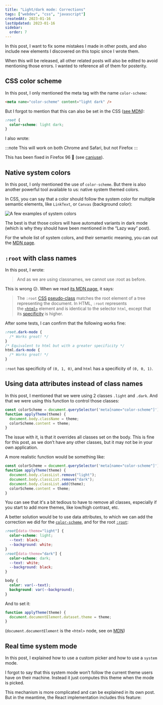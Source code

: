 ```yaml
---
title: "Light/dark mode: Corrections"
tags: ["webdev", "css", "javascript"]
createdAt: 2023-01-16
lastUpdated: 2023-01-16
sidebar:
  order: 7
---
```



In this post, I want to fix some mistakes I made in other posts, and also include new elements I discovered on this topic since I wrote them.

When this will be released, all other related posts will also be edited to avoid mentioning those errors. I wanted to reference all of them for posterity.

## CSS color scheme

<LinkToPost slug="dark-mode/light-dark-mode-the-lazy-way" />

In this post, I only mentioned the meta tag with the name `color-scheme`:

```html
<meta name="color-scheme" content="light dark" />
```

But I forgot to mention that this can also be set in the CSS ([see MDN](https://developer.mozilla.org/en-US/docs/Web/CSS/color-scheme)):

```css
:root {
  color-scheme: light dark;
}
```

I also wrote:

:::note
This will work on both Chrome and Safari, but not Firefox
:::

This has been fixed in Firefox 96 🎉 (see [caniuse](https://caniuse.com/mdn-css_properties_color-scheme)).

## Native system colors

<LinkToPost slug="dark-mode/light-dark-mode-the-lazy-way" />

In this post, I only mentioned the use of `color-scheme`. But there is also another powerful tool available to us: native system themed colors.

In CSS, you can say that a color should follow the system color for multiple semantic elements, like `LinkText`, or `Canvas` (background color):

![A few examples of system colors](@assets/itysdasc4tlijyvg12og.png)

The best is that those colors will have automated variants in dark mode (which is why they should have been mentioned in the “Lazy way” post).

For the whole list of system colors, and their semantic meaning, you can out the [MDN page](https://developer.mozilla.org/en-US/docs/Web/CSS/system-color).

## `:root` with class names

<LinkToPost slug="dark-mode/light-dark-mode-user-input" />

In this post, I wrote:

> And as we are using classnames, we cannot use :root as before.

This is wrong 😕. When we read [its MDN page](https://developer.mozilla.org/en-US/docs/Web/CSS/:root), it says:

> The `:root` [CSS](https://developer.mozilla.org/en-US/docs/Web/CSS) [pseudo-class](https://developer.mozilla.org/en-US/docs/Web/CSS/Pseudo-classes) matches the root element of a tree representing the document. In HTML, `:root` represents the [`<html>`](https://developer.mozilla.org/en-US/docs/Web/HTML/Element/html) element and is identical to the selector `html`, except that its [specificity](https://developer.mozilla.org/en-US/docs/Web/CSS/Specificity) is higher.

After some tests, I can confirm that the following works fine:

```css
:root.dark-mode {
  /* Works great! */
}
/* Equivalent to html but with a greater specificity */
html.dark-mode {
  /* Works great! */
}
```

`:root` has specificity of `(0, 1, 0)`, and `html` has a specificity of `(0, 0, 1)`.

## Using data attributes instead of class names

<LinkToPost slug="dark-mode/light-dark-mode-user-input" />

In this post, I mentioned that we were using 2 classes `.light` and `.dark`. And that we were using this function to control those classes:

```js
const colorScheme = document.querySelector('meta[name="color-scheme"]');
function applyTheme(theme) {
  document.body.className = theme;
  colorScheme.content = theme;
}
```

The issue with it, is that it overrides all classes set on the body. This is fine for this post, as we don’t have any other classes, but it may not be in your own application.

A more realistic function would be something like:

```js
const colorScheme = document.querySelector('meta[name="color-scheme"]');
function applyTheme(theme) {
  document.body.classList.remove("light");
  document.body.classList.remove("dark");
  document.body.classList.add(theme);
  colorScheme.content = theme;
}
```

You can see that it's a bit tedious to have to remove all classes, especially if you start to add more themes, like low/high contrast, etc.

A better solution would be to use data attributes, to which we can add the correction we did for the [`color-scheme`](#css-color-scheme), and for the root [`:root`](#-raw-root-endraw-with-class-names):

```css
:root[data-theme="light"] {
  color-scheme: light;
  --text: black;
  --background: white;
}
:root[data-theme="dark"] {
  color-scheme: dark;
  --text: white;
  --background: black;
}

body {
  color: var(--text);
  background: var(--background);
}
```

And to set it:

```js
function applyTheme(theme) {
  document.documentElement.dataset.theme = theme;
}
```

(`document.documentElement` is the `<html>` node, see on [MDN](https://developer.mozilla.org/en-US/docs/Web/API/Document/documentElement))

## Real time system mode

<LinkToPost slug="dark-mode/light-dark-mode-system-mode-user-preferences" />

In this post, I explained how to use a custom picker and how to use a `system` mode.

I forgot to say that this system mode won’t follow the current theme users have on their machine. Instead it just computes this theme when the mode is picked.

This mechanism is more complicated and can be explained in its own post. But in the meantime, the React implementation includes this feature:

<LinkToPost slug="dark-mode/light-dark-mode-react-implementation" />
